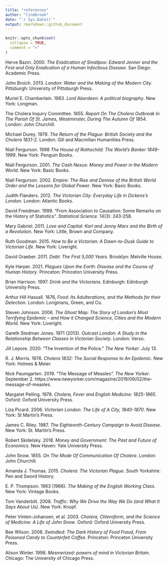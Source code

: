 ```yaml
---
title: "references"
author: "lindbrook"
date: "`r Sys.Date()`"
output: rmarkdown::github_document
---
```


```r
knitr::opts_chunk$set(
  collapse = TRUE,
  comment = ">"
)
```

Herve Bazin. 2000. _The Eradication of Smallpox: Edward Jenner and the First and Only Eradication of a Human Infectious Disease_. San Diego: Academic Press.

John Broich. 2013. _London: Water and the Making of the Modern City_. Pittsburgh: University of Pittsburgh Press.

Muriel E. Chamberlain. 1983. _Lord Aberdeen: A political biography_. New York: Longman.

The Cholera Inquiry Committee. 1855. _Report On The Cholera Outbreak In The Parish Of St. James, Westminster, During The Autumn Of 1854_. London: John Churchill.

Michael Durey. 1979. _The Return of the Plague: British Society and the Cholera 1831-2_. London: Gill and Macmillan Humanities Press.

Niall Fergurson. 1998 _The House of Rothschild: The World's Banker 1849-1999_.  New York: Penguin Books.

Niall Fergurson. 2001. _The Cash Nexus: Money and Power in the Modern World_.  New York: Basic Books.

Niall Fergurson. 2002. _Empire: The Rise and Demise of the British World Order and the Lessons for Global Power_.  New York: Basic Books.

Judith Flanders. 2012. _The Victorian City: Everyday Life in Dickens's London_. London: Atlantic Books.

David Freedman. 1999. "From Association to Causation: Some Remarks on the History of Statistics". _Statistical Science_. 14(3): 243-258.

Mary Gabriel. 2011. _Love and Capital: Karl and Jenny Marx and the Birth of a Revolution_. New York: Little, Brown and Company.

Ruth Goodman. 2015. _How to Be a Victorian: A Dawn-to-Dusk Guide to Victorian Life_. New York: Liveright.

David Graeber. 2011. _Debt: The First 5,000 Years_. Brooklyn: Melville House.

Kyle Harper. 2021. _Plagues Upon the Earth: Disease and the Course of Human History_. Princeton: Princeton University Press.

Brian Harrison. 1997. _Drink and the Victorians_. Edinburgh: Edinburgh University Press.

Arthur Hill Hassall. 1876, _Food: Its Adulterations, and the Methods for their Detection_. London: Longmans, Green, and Co.

Steven Johnson. 2006. _The Ghost Map: The Story of London's Most Terrifying Epidemic – and How it Changed Science, Cities and the Modern World_. New York: Liveright.

Gareth Stedman Jones. 1971 (2013). _Outcast London: A Study in the Relationship Between Classes in Victorian Society_. London: Verso.

Jill Lepore. 2020. "The Invention of the Police." _The New Yorker_. July 13.

R. J. Morris. 1976. _Cholera 1832: The Social Response to An Epidemic_. New York: Holmes & Meier.

Nick Paumgarten. 2019. "The Message of Measles". _The New Yorker_. September 2. https://www.newyorker.com/magazine/2019/09/02/the-message-of-measles.

Margaret Pelling. 1978. _Cholera, Fever and English Medicine: 1825-1865_. Oxford: Oxford University Press.

Liza Picard. 2006. _Victorian London: The Life of A City, 1840-1870_. New York: St Martin's Press.

James C. Riley. 1987. _The Eighteenth-Century Campaign to Avoid Disease_. New York: St. Martin's Press.

Robert Skidelsky. 2018. _Money and Government: The Past and Future of Economics_. New Haven: Yale University Press.

John Snow. 1855. _On The Mode Of Communication Of Cholera_. London: John Churchill.

Amanda J. Thomas. 2015. _Cholera: The Victorian Plague_. South Yorkshire: Pen and Sword History.

E. P. Thompson. 1963 (1966). _The Making of the English Working Class_. New York: Vintage Books.

Tom Vanderbilt. 2008. _Traffic: Why We Drive the Way We Do (and What It Says About Us)_. New York: Knopf.

Peter Vinten-Johansen, et al. 2003. _Cholera, Chloroform, and the Science of Medicine: A Life of John Snow_. Oxford: Oxford University Press.

Bee Wilson. 2008. _Swindled: The Dark History of Food Fraud, From Poisoned Candy to Counterfeit Coffee_. Princeton: Princeton University Press.

Alison Winter. 1998. _Mesmerized: powers of mind in Victorian Britain_. Chicago: The University of Chicago Press.
